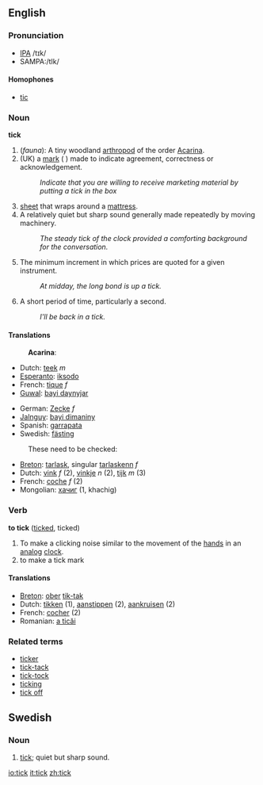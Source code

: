==English==
===Pronunciation===
*[[w:IPA|IPA]] /tɪk/
*SAMPA:/tIk/
====Homophones====
*[[tic]]

{{wikipedia}}
===Noun===
'''tick'''

# (''fauna''): A tiny woodland [[arthropod]] of the order [[Acarina]].
# (UK) a [[mark]] ( <!--what's the Unicode for this symbol?--> ) made to  indicate agreement, correctness or acknowledgement.
#:''Indicate that you are willing to receive marketing material by putting a tick in the box''
# [[sheet]] that wraps around a [[mattress]].
# A relatively quiet but sharp sound generally made repeatedly by moving machinery.
#: ''The steady tick of the clock provided a comforting background for the conversation.''
# {{trading}} The minimum increment in which prices are quoted for a given instrument.
#: ''At midday, the long bond is up a tick.''
# {{colloquial}} A short period of time, particularly a second.
#: ''I'll be back in a tick.''

====Translations====
:'''Acarina''':
{{top}}
*Dutch: [[teek]] ''m''
*[[Esperanto]]: [[iksodo]]
*French: [[tique]] ''f''
*[[Guwal]]: [[bayi daynyjar]]
{{mid}}
*German: [[Zecke]] ''f''
*[[Jalnguy]]: [[bayi dimaniny]]
*Spanish: [[garrapata]] {{f}}
*Swedish: [[fästing]] {{c}}
{{bottom}}

:These need to be checked:
*[[Breton]]: [[tarlask]], singular [[tarlaskenn]] ''f''
*Dutch: [[vink]] ''f'' (2), [[vinkje]] ''n'' (2), [[tijk]] ''m'' (3)
*French: [[coche]] ''f'' (2)
*Mongolian: [[хачиг]] (1, khachig)

===Verb===
'''to tick''' ([[ticked]], ticked)

# To make a clicking noise similar to the movement of the [[hand]]s in an [[analog]] [[clock]].
# to make a tick mark

====Translations====
*[[Breton]]: [[ober]] [[tik-tak]]
*Dutch: [[tikken]] (1), [[aanstippen]] (2), [[aankruisen]] (2)
*French: [[cocher]] (2)
*Romanian: [[a ticăi]]

===Related terms===
*[[ticker]]
*[[tick-tack]]
*[[tick-tock]]
*[[ticking]]
*[[tick off]]

==Swedish==
===Noun===
{{sv-noun-irreg-n}}

#[[tick#English|tick]]; quiet but sharp sound.

[[io:tick]]
[[it:tick]]
[[zh:tick]]